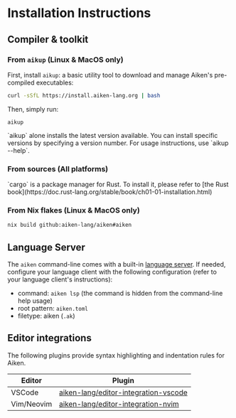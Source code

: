 
# Installation Instructions

## Compiler & toolkit

### From `aikup` (Linux & MacOS only)

First, install `aikup`: a basic utility tool to download and manage Aiken's
pre-compiled executables:

```sh
curl -sSfL https://install.aiken-lang.org | bash
```

Then, simply run:

```
aikup
```

<Callout type="info">
  `aikup` alone installs the latest version available. You can install specific
  versions by specifying a version number. For usage instructions, use `aikup
  --help`.
</Callout>

### From sources (All platforms)

<InstallationInstructions/>

<Callout type="info">
  `cargo` is a package manager for Rust. To install it, please refer to [the
  Rust book](https://doc.rust-lang.org/stable/book/ch01-01-installation.html)
</Callout>

### From Nix flakes (Linux & MacOS only)

```sh
nix build github:aiken-lang/aiken#aiken
```

## Language Server

The `aiken` command-line comes with a built-in [language server](https://microsoft.github.io/language-server-protocol/). If needed, configure your language client with the following configuration (refer to your language client's instructions):

- command: `aiken lsp` (the command is hidden from the command-line help usage)
- root pattern: `aiken.toml`
- filetype: aiken (`.ak`)

## Editor integrations

The following plugins provide syntax highlighting and indentation rules for Aiken.

| Editor     | Plugin                                                                                          |
| ---------- | ----------------------------------------------------------------------------------------------- |
| VSCode     | [aiken-lang/editor-integration-vscode](https://github.com/aiken-lang/editor-integration-vscode) |
| Vim/Neovim | [aiken-lang/editor-integration-nvim](https://github.com/aiken-lang/editor-integration-nvim)     |
